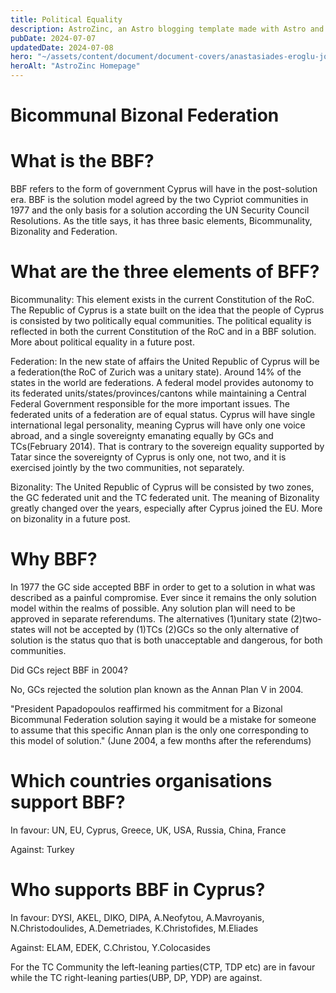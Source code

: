 ```yaml
---
title: Political Equality
description: AstroZinc, an Astro blogging template made with Astro and Tailwind CSS.
pubDate: 2024-07-07
updatedDate: 2024-07-08
hero: "~/assets/content/document/document-covers/anastasiades-eroglu-joint-declaration.jpg"
heroAlt: "AstroZinc Homepage"
---
```


# Bicommunal Bizonal Federation

# What is the BBF?

BBF refers to the form of government Cyprus will have in the post-solution era. BBF is the solution model agreed by the two Cypriot communities in 1977 and the only basis for a solution according the UN Security Council Resolutions. As the title says, it has three basic elements, Bicommunality, Bizonality and Federation.

# What are the three elements of BFF?

Bicommunality: This element exists in the current Constitution of the RoC. The Republic of Cyprus is a state built on the idea that the people of Cyprus is consisted by two politically equal communities. The political equality is reflected in both the current Constitution of the RoC and in a BBF solution. More about political equality in a future post.

Federation: In the new state of affairs the United Republic of Cyprus will be a federation(the RoC of Zurich was a unitary state). Around 14% of the states in the world are federations. A federal model provides autonomy to its federated units/states/provinces/cantons while maintaining a Central Federal Government responsible for the more important issues. The federated units of a federation are of equal status. Cyprus will have single international legal personality, meaning Cyprus will have only one voice abroad, and a single sovereignty emanating equally by GCs and TCs(February 2014). That is contrary to the sovereign equality supported by Tatar since the sovereignty of Cyprus is only one, not two, and it is exercised jointly by the two communities, not separately.

Bizonality: The United Republic of Cyprus will be consisted by two zones, the GC federated unit and the TC federated unit. The meaning of Bizonality greatly changed over the years, especially after Cyprus joined the EU. More on bizonality in a future post.

# Why BBF?

In 1977 the GC side accepted BBF in order to get to a solution in what was described as a painful compromise. Ever since it remains the only solution model within the realms of possible.
Any solution plan will need to be approved in separate referendums. The alternatives (1)unitary state (2)two-states will not be accepted by (1)TCs (2)GCs so the only alternative of solution is the status quo that is both unacceptable and dangerous, for both communities.

Did GCs reject BBF in 2004?

No, GCs rejected the solution plan known as the Annan Plan V in 2004.

"President Papadopoulos reaffirmed his commitment for a Bizonal Bicommunal Federation solution saying it would be a mistake for someone to assume that this specific Annan plan is the only one corresponding to this model of solution." (June 2004, a few months after the referendums)

# Which countries organisations support BBF?

In favour: UN, EU, Cyprus, Greece, UK, USA, Russia, China, France

Against: Turkey

# Who supports BBF in Cyprus?

In favour: DYSI, AKEL, DIKO, DIPA, A.Neofytou, A.Mavroyanis, N.Christodoulides, A.Demetriades, K.Christofides, M.Eliades

Against: ELAM, EDEK, C.Christou, Y.Colocasides

For the TC Community the left-leaning parties(CTP, TDP etc) are in favour while the TC right-leaning parties(UBP, DP, YDP) are against.
